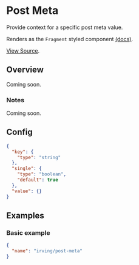 <Meta title="WordPress Components|Post Meta" />

# Post Meta
Provide context for a specific post meta value.

Renders as the `Fragment` styled component [(docs)](?path=/docs/styled-components-fragment--basic-eample).

[View Source](https://github.com/alleyinteractive/wp-irving/tree/master/inc/components/components/post-meta).

## Overview
Coming soon.

### Notes
Coming soon.

## Config
```json
{
  "key": {
    "type": "string"
  },
  "single": {
    "type": "boolean",
    "default": true
  },
  "value": {}
}
```

## Examples

### Basic example
```json
{
  "name": "irving/post-meta"
}
```
